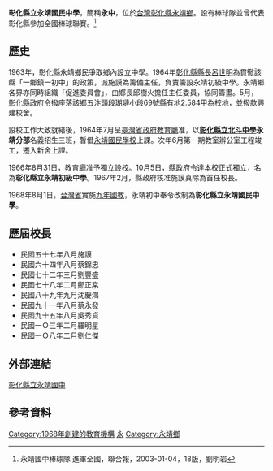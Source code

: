 {{pp-protected|reason=被IP使用者或新使用者破壞|expiry=2022-05-27T03:09:07+00:00|small=yes}}
{{Multiple issues|
{{Copy edit|time=2022-04-27T12:03:05+00:00}}
{{Refimprove|time=2022-04-27T12:03:05+00:00}}
{{Expand|time=2008-10-14}}

}}
{{Infobox School
| name = 彰化縣立永靖國民中學
| image = 
| motto = 
| established = 1968年
| type = [[國民中學|國民中學]]
| affiliation = 
| district = 
| grades = 
| president = 
| principal = 劉仁傑
| dean = 
| faculty = 
| staff = 
| students = 
| area = 
| free_label = 
| free_text = 
| free_label2 = 
| free_text2 = 
| location = [[臺灣|臺灣]][[彰化縣|彰化縣]][[永靖鄉|永靖鄉]]瑚璉村錫壽路123號
| information = 
| website = 
}}
'''彰化縣立永靖國民中學'''，簡稱'''永中'''，位於[[台灣|台灣]][[彰化縣|彰化縣]][[永靖鄉|永靖鄉]]。設有棒球隊並曾代表彰化縣參加全國棒球聯賽。<ref>永靖國中棒球隊 進軍全國，聯合報，2003-01-04，18版，劉明岩 </ref>

==歷史==
1963年，彰化縣永靖鄉民爭取鄉內設立中學。1964年[[彰化縣縣長|彰化縣縣長]][[呂世明|呂世明]]為貫徹該縣「一鄉鎮一初中」的政策，派施謨為籌備主任，負責籌設永靖初級中學。永靖鄉各界亦同時組織「促進委員會」，由鄉長邱樹火擔任主任委員，協同籌畫。5月，[[彰化縣政府|彰化縣政府]]令撥座落該鄉五汴頭段瑚璉小段69號縣有地2.584甲為校地，並撥款興建校舍。

設校工作大致就緒後，1964年7月呈[[臺灣省政府教育廳|臺灣省政府教育廳]]准，以'''[[國立北斗高級家事商業職業學校|彰化縣立北斗中學]]永靖分部'''名義招生三班，暫借[[彰化縣永靖鄉永靖國民小學|永靖國民學校]]上課。次年6月第一期教室辦公室工程竣工，遷入新舍上課。

1966年8月31日，教育廳准予獨立設校。10月5日，縣政府令達本校正式獨立，名為'''彰化縣立永靖初級中學'''。1967年2月，縣政府核准施謨真除為首任校長。

1968年8月1日，[[台灣省|台灣省]]實施[[九年國教|九年國教]]，永靖初中奉令改制為'''彰化縣立永靖國民中學'''。

==歷屆校長==

*民國五十七年八月施謨
*民國六十四年八月蔡錦忠
*民國七十二年三月劉豐盛
*民國七十八年二月鄭正棠
*民國八十九年九月沈慶鴻 
*民國九十一年八月蔡永發
*民國九十五年八月吳秀貞
*民國一Ｏ三年二月羅明星
*民國一Ｏ八年二月劉仁傑

==外部連結==
[http://www.ycjh.chc.edu.tw/ 彰化縣立永靖國中] {{Wayback|url=http://www.ycjh.chc.edu.tw/ |date=20210506074633 }}

==參考資料==
<div class="references-small">
<references />
</div>

{{彰化縣國民中小學}}

[[Category:1968年創建的教育機構|Category:1968年創建的教育機構]]
[[Category:彰化縣立國民中學|永]]
[[Category:永靖鄉|Category:永靖鄉]]
